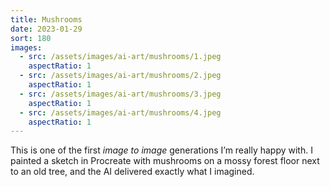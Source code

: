 ```yaml
---
title: Mushrooms
date: 2023-01-29
sort: 180
images:
  - src: /assets/images/ai-art/mushrooms/1.jpeg
    aspectRatio: 1
  - src: /assets/images/ai-art/mushrooms/2.jpeg
    aspectRatio: 1
  - src: /assets/images/ai-art/mushrooms/3.jpeg
    aspectRatio: 1
  - src: /assets/images/ai-art/mushrooms/4.jpeg
    aspectRatio: 1
---
```


This is one of the first _image to image_ generations I’m really happy with. I painted a sketch in Procreate with mushrooms on a mossy forest floor next to an old tree, and the AI delivered exactly what I imagined.
